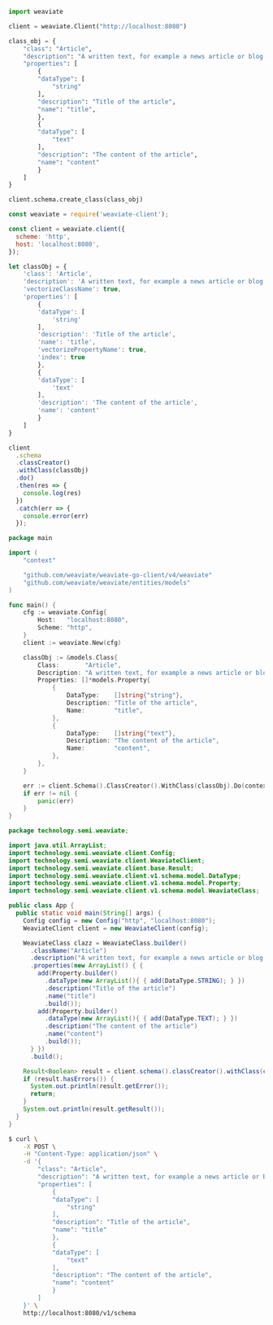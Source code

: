 
<Tabs groupId="languages">
<TabItem value="py" label="Python">

```python
import weaviate

client = weaviate.Client("http://localhost:8080")

class_obj = {
    "class": "Article",
    "description": "A written text, for example a news article or blog post",
    "properties": [
        {
        "dataType": [
            "string"
        ],
        "description": "Title of the article",
        "name": "title",
        },
        {
        "dataType": [
            "text"
        ],
        "description": "The content of the article",
        "name": "content"
        }
    ]
}

client.schema.create_class(class_obj)
```

</TabItem>
<TabItem value="js" label="JavaScript">

```js
const weaviate = require('weaviate-client');

const client = weaviate.client({
  scheme: 'http',
  host: 'localhost:8080',
});

let classObj = {
    'class': 'Article',
    'description': 'A written text, for example a news article or blog post',
    'vectorizeClassName': true,
    'properties': [
        {
        'dataType': [
            'string'
        ],
        'description': 'Title of the article',
        'name': 'title',
        'vectorizePropertyName': true,
        'index': true
        },
        {
        'dataType': [
            'text'
        ],
        'description': 'The content of the article',
        'name': 'content'
        }
    ]
}

client
  .schema
  .classCreator()
  .withClass(classObj)
  .do()
  .then(res => {
    console.log(res)
  })
  .catch(err => {
    console.error(err)
  });
```

</TabItem>
<TabItem value="go" label="Go">

```go
package main

import (
    "context"

    "github.com/weaviate/weaviate-go-client/v4/weaviate"
    "github.com/weaviate/weaviate/entities/models"
)

func main() {
    cfg := weaviate.Config{
        Host:   "localhost:8080",
        Scheme: "http",
    }
    client := weaviate.New(cfg)

    classObj := &models.Class{
        Class:       "Article",
        Description: "A written text, for example a news article or blog post",
        Properties: []*models.Property{
            {
                DataType:    []string{"string"},
                Description: "Title of the article",
                Name:        "title",
            },
            {
                DataType:    []string{"text"},
                Description: "The content of the article",
                Name:        "content",
            },
        },
    }

    err := client.Schema().ClassCreator().WithClass(classObj).Do(context.Background())
    if err != nil {
        panic(err)
    }
}
```

</TabItem>
<TabItem value="java" label="Java">

```java
package technology.semi.weaviate;

import java.util.ArrayList;
import technology.semi.weaviate.client.Config;
import technology.semi.weaviate.client.WeaviateClient;
import technology.semi.weaviate.client.base.Result;
import technology.semi.weaviate.client.v1.schema.model.DataType;
import technology.semi.weaviate.client.v1.schema.model.Property;
import technology.semi.weaviate.client.v1.schema.model.WeaviateClass;

public class App {
  public static void main(String[] args) {
    Config config = new Config("http", "localhost:8080");
    WeaviateClient client = new WeaviateClient(config);

    WeaviateClass clazz = WeaviateClass.builder()
      .className("Article")
      .description("A written text, for example a news article or blog post")
      .properties(new ArrayList() { {
        add(Property.builder()
          .dataType(new ArrayList(){ { add(DataType.STRING); } })
          .description("Title of the article")
          .name("title")
          .build());
        add(Property.builder()
          .dataType(new ArrayList(){ { add(DataType.TEXT); } })
          .description("The content of the article")
          .name("content")
          .build());
      } })
      .build();

    Result<Boolean> result = client.schema().classCreator().withClass(clazz).run();
    if (result.hasErrors()) {
      System.out.println(result.getError());
      return;
    }
    System.out.println(result.getResult());
  }
}
```

</TabItem>
<TabItem value="curl" label="Curl">

```bash
$ curl \
    -X POST \
    -H "Content-Type: application/json" \
    -d '{
        "class": "Article",
        "description": "A written text, for example a news article or blog post",
        "properties": [
            {
            "dataType": [
                "string"
            ],
            "description": "Title of the article",
            "name": "title"
            },
            {
            "dataType": [
                "text"
            ],
            "description": "The content of the article",
            "name": "content"
            }
        ]
    }' \
    http://localhost:8080/v1/schema
```

</TabItem>
</Tabs>
